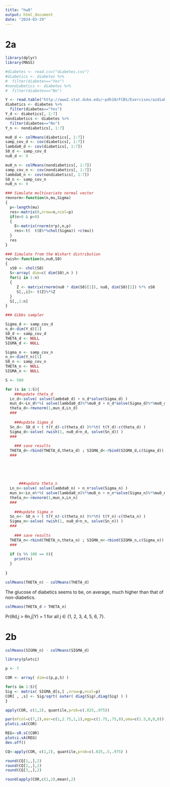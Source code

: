 ```yaml
---
title: "hw8"
output: html_document
date: "2024-03-29"
---
```


# 2a

```r
library(dplyr)
library(MASS) 
```

```r
#diabetes <- read.csv("diabetes.csv")
#diabetics <- diabetes %>%
#  filter(diabetes=="Yes")
#nondiabetics <- diabetes %>%
#  filter(diabetes=="No")
```

```r
Y <- read.table("http://www2.stat.duke.edu/~pdh10/FCBS/Exercises/azdiabetes.dat", header=TRUE)
diabetics <- diabetes %>%
  filter(diabetes=="Yes")
Y_d <- diabetics[, 1:7]
nondiabetics <- diabetes %>%
  filter(diabetes=="No")
Y_n <- nondiabetics[, 1:7]
```

```r
mu0_d <- colMeans(diabetics[, 1:7])
samp_cov_d <- cov(diabetics[, 1:7])
lambda0_d <- cov(diabetics[, 1:7])
S0_d <- samp_cov_d
nu0_d <- 9

mu0_n <- colMeans(nondiabetics[, 1:7])
samp_cov_n <- cov(nondiabetics[, 1:7])
lambda0_n <- cov(nondiabetics[, 1:7])
S0_n <- samp_cov_n
nu0_n <- 9
```

```r
### Simulate multivariate normal vector
rmvnorm<-function(n,mu,Sigma)
{
  p<-length(mu)
  res<-matrix(0,nrow=n,ncol=p)
  if(n>0 & p>0) 
  {
    E<-matrix(rnorm(n*p),n,p)
    res<-t(  t(E%*%chol(Sigma)) +c(mu))
  }
  res
}

### Simulate from the Wishart distribution
rwish<-function(n,nu0,S0)
{
  sS0 <- chol(S0)
  S<-array( dim=c( dim(S0),n ) )
  for(i in 1:n)
  {
     Z <- matrix(rnorm(nu0 * dim(S0)[1]), nu0, dim(S0)[1]) %*% sS0
     S[,,i]<- t(Z)%*%Z
  }
  S[,,1:n]
}

```

```r
### Gibbs sampler

Sigma_d <- samp_cov_d
n_d<-dim(Y_d)[1]
S0_d <- samp_cov_d
THETA_d <- NULL
SIGMA_d <- NULL

Sigma_n <- samp_cov_n
n_n<-dim(Y_n)[1]
S0_n <- samp_cov_n
THETA_n <- NULL
SIGMA_n <- NULL

S <- 500

for (s in 1:S){
    ###update theta_d
  Ln_d<-solve( solve(lambda0_d) + n_d*solve(Sigma_d) )
  mun_d<-Ln_d%*%( solve(lambda0_d)%*%mu0_d + n_d*solve(Sigma_d)%*%mu0_d )
  theta_d<-rmvnorm(1,mun_d,Ln_d)
  ###
  
    ###update Sigma_d
  Sn_d<- S0_d + ( t(Y_d)-c(theta_d) )%*%t( t(Y_d)-c(theta_d) )
  Sigma_d<-solve( rwish(1, nu0_d+n_d, solve(Sn_d)) )
  ###
  
    ### save results
  THETA_d<-rbind(THETA_d,theta_d) ; SIGMA_d<-rbind(SIGMA_d,c(Sigma_d))
  ###
  
  
  
  
  
      ###update theta_n
  Ln_n<-solve( solve(lambda0_n) + n_n*solve(Sigma_n) )
  mun_n<-Ln_n%*%( solve(lambda0_n)%*%mu0_n + n_n*solve(Sigma_n)%*%mu0_n )
  theta_n<-rmvnorm(1,mun_n,Ln_n)
  ###
  
    ###update Sigma_n
  Sn_n<- S0_n + ( t(Y_n)-c(theta_n) )%*%t( t(Y_n)-c(theta_n) )
  Sigma_n<-solve( rwish(1, nu0_d+n_n, solve(Sn_n)) )
  ###
  
    ### save results
  THETA_n<-rbind(THETA_n,theta_n) ; SIGMA_n<-rbind(SIGMA_n,c(Sigma_n))
  ###
  
  if (s %% 100 == 0){
    print(s)
  }
  
}

```

```r
colMeans(THETA_n) - colMeans(THETA_d)
```

The glucose of diabetics seems to be, on average, much higher than that of non-diabetics.


```r
colMeans(THETA_d > THETA_n)
```

Pr(θd,j \> θn,j\|Y) = 1 for all j $\in$ {1, 2, 3, 4, 5, 6, 7}.



# 2b

```r
colMeans(SIGMA_n) - colMeans(SIGMA_d)
```
```r
library(plotci)

p <- 7

COR <- array( dim=c(p,p,S) ) 

for(s in 1:S){
Sig <- matrix( SIGMA_d[s,] ,nrow=p,ncol=p)
COR[ , ,s] <- Sig/sqrt( outer( diag(Sig),diag(Sig) ) )
}

apply(COR, c(1,2), quantile,prob=c(.025,.975))

par(mfcol=c(7,2),mar=c(1,2.75,1,1),mgp=c(1.75,.75,0),oma=c(1.5,0,0,0))
plotci.sA(COR)

REG<-sR.sC(COR)
plotci.sA(REG)
dev.off()

CQ<-apply(COR, c(1,2), quantile,prob=c(.025,.5,.975) )

round(CQ[1,,],2)
round(CQ[2,,],2)
round(CQ[3,,],2)

round(apply(COR,c(1,2),mean),2)
```

